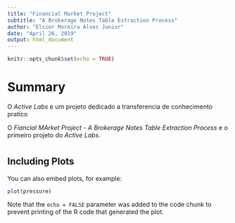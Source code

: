 ```yaml
---
title: "Financial Market Project"
subtitle: "A Brokerage Notes Table Extraction Process"
author: "Elsior Moreira Alves Junior"
date: "April 26, 2019"
output: html_document
---
```


```r
knitr::opts_chunk$set(echo = TRUE)
```

# Summary

O *Active Labs* e um projeto dedicado a transferencia de conhecimento pratico 
 
O *Fiancial MArket Project - A Brokerage Notes Table Extraction Process* e o primeiro projeto do *Active Labs*.

# 


## Including Plots

You can also embed plots, for example:

```r
plot(pressure)
```

Note that the `echo = FALSE` parameter was added to the code chunk to prevent printing of the R code that generated the plot.
